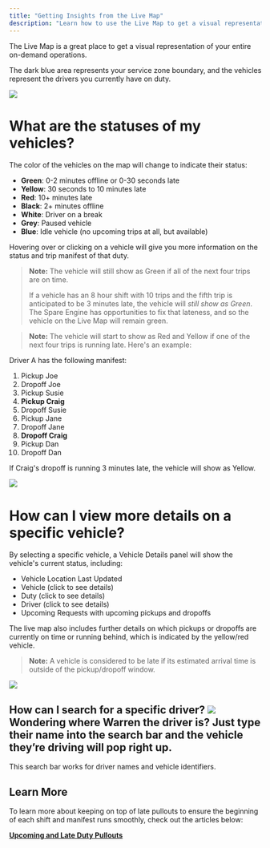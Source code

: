 ```yaml
---
title: "Getting Insights from the Live Map"
description: "Learn how to use the Live Map to get a visual representation of your on-demand operations and understand vehicle statuses."
---
```


The Live Map is a great place to get a visual representation of your entire on-demand operations. 

The dark blue area represents your service zone boundary, and the vehicles represent the drivers you currently have on duty.

![](https://spare-74fa64f80617.intercom-attachments-1.com/i/o/967326849/f05738f42f8058bb3c521597/oxOyX4DQGZqdO7dQ9N12DebjSv0x2jWA7g.png?expires=1753820100&signature=ace8cb9aa3a6a14abbad7522a0b4e64a1b664f3224c8ff6a7784973c429d0044&req=fSYgFct4lYVWFb4f3HP0gANx5XTB2R5I0tbpGie%2Fx8QU%2Fo6Ph9WwtaL%2B1FXw%0AO5c%3D%0A)

# What are the statuses of my vehicles?

The color of the vehicles on the map will change to indicate their status:

- **Green**: 0-2 minutes offline or 0-30 seconds late
- **Yellow**: 30 seconds to 10 minutes late
- **Red**: 10+ minutes late
- **Black**: 2+ minutes offline
- **White**: Driver on a break
- **Grey**: Paused vehicle
- **Blue**: Idle vehicle (no upcoming trips at all, but available)

Hovering over or clicking on a vehicle will give you more information on the status and trip manifest of that duty.

> **Note:** The vehicle will still show as Green if all of the next four trips are on time.
>
> If a vehicle has an 8 hour shift with 10 trips and the fifth trip is anticipated to be 3 minutes late, the vehicle will _still show as Green_. The Spare Engine has opportunities to fix that lateness, and so the vehicle on the Live Map will remain green.

> **Note:** The vehicle will start to show as Red and Yellow if one of the next four trips is running late. Here's an example: 

Driver A has the following manifest:

1. Pickup Joe
2. Dropoff Joe
3. Pickup Susie
4. **Pickup Craig**
5. Dropoff Susie
6. Pickup Jane
7. Dropoff Jane
8. **Dropoff Craig**
9. Pickup Dan
10. Dropoff Dan

If Craig's dropoff is running 3 minutes late, the vehicle will show as Yellow.

![](https://downloads.intercomcdn.com/i/o/979411905/0f9289d011373cfce1b8329a/image.png?expires=1753820100&signature=726c30be46b3f968b497edcbf3e9f7840e5ff8b6eeb80526813cda2568441f25&req=fScuEsh%2FlIFaFb4f3HP0gLowk0%2Fc6qYS25aWWBXHMrTLdZ%2BIvU4RYTwyDrys%0AZWQ%3D%0A)

# How can I view more details on a specific vehicle?

By selecting a specific vehicle, a Vehicle Details panel will show the vehicle's current status, including:

- Vehicle Location Last Updated
- Vehicle (click to see details)
- Duty (click to see details)
- Driver (click to see details)
- Upcoming Requests with upcoming pickups and dropoffs

The live map also includes further details on which pickups or dropoffs are currently on time or running behind, which is indicated by the yellow/red vehicle.

> **Note:** A vehicle is considered to be late if its estimated arrival time is outside of the pickup/dropoff window.

![](https://downloads.intercomcdn.com/i/o/979411762/898e47800e7abd3eb0a2b321/image.png?expires=1753820100&signature=e534212a8185cf5c0a4ce53d4b151ee96be4a496a4793deb1b105c8dcd50e0d7&req=fScuEsh%2FmoddFb4f3HP0gFSLRbZ2hQN%2BIkS884aSsxx6fxxOh%2FljnC1YVkNS%0A30Q%3D%0A)

## How can I search for a specific driver? ![](https://downloads.intercomcdn.com/i/o/1036551849/0717c9f1266896089a6a074b/Screenshot+2023-03-30+at+4_47_40+PM.png?expires=1753820100&signature=f4c325993f7f1a24d24af4427d79c0eb712e3e1044cde8f1ce125369c4069089&req=dSAkEMx7nIlbUPMW1HO4zSONt94%2BhtQHW%2BtUynwuJLbib%2BpOjkmw4j0yp3BC%0AVI85%0A)Wondering where Warren the driver is? Just type their name into the search bar and the vehicle they’re driving will pop right up. 

This search bar works for driver names and vehicle identifiers.

## Learn More

To learn more about keeping on top of late pullouts to ensure the beginning of each shift and manifest runs smoothly, check out the articles below: 

**[Upcoming and Late Duty Pullouts](https://help.sparelabs.com/en/articles/9020938-upcoming-and-late-duty-pullouts)**
